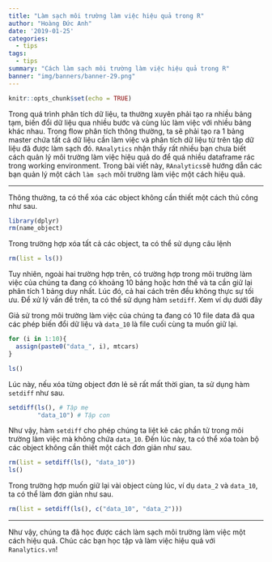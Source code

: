 ```yaml
---
title: "Làm sạch môi trường làm việc hiệu quả trong R"
author: "Hoàng Đức Anh"
date: '2019-01-25'
categories:
  - tips
tags:
  - tips
summary: "Cách làm sạch môi trường làm việc hiệu quả trong R"
banner: "img/banners/banner-29.png"
---
```


```r
knitr::opts_chunk$set(echo = TRUE)
```


Trong quá trình phân tích dữ liệu, ta thường xuyên phải tạo ra nhiều bảng tạm, biến đổi dữ liệu qua nhiều bước và cùng lúc làm việc với nhiều bảng khác nhau. Trong flow phân tích thông thường, ta sẽ phải tạo ra 1 bảng master chứa tất cả dữ liệu cần làm việc và phân tích dữ liệu từ trên tập dữ liệu đã được làm sạch đó. `RAnalytics` nhận thấy rất nhiều bạn chưa biết cách quản lý môi trường làm việc hiệu quả do để quá nhiều dataframe rác trong working environment. Trong bài viết này, `RAnalytics`sẽ hướng dẫn các bạn quản lý một cách `làm sạch` môi trường làm việc một cách hiệu quả.

---

Thông thường, ta có thể xóa các object không cần thiết một cách thủ công như sau.

```r
library(dplyr)
rm(name_object)
```

Trong trường hợp xóa tất cả các object, ta có thể sử dụng câu lệnh

```r
rm(list = ls())
```

Tuy nhiên, ngoài hai trường hợp trên, có trường hợp trong môi trường làm việc của chúng ta đang có khoảng 10 bảng hoặc hơn thế và ta cần giữ lại phân tích 1 bảng duy nhất. Lúc đó, cả hai cách trên đều không thực sự tối ưu. Để xử lý vấn đề trên, ta có thể sử dụng hàm `setdiff`. Xem ví dụ dưới đây

Giả sử trong môi trường làm việc của chúng ta đang có 10 file data đã qua các phép biến đổi dữ liệu và `data_10` là file cuối cùng ta muốn giữ lại.

```r
for (i in 1:10){
  assign(paste0("data_", i), mtcars)
}

ls()
```

Lúc này, nếu xóa từng object đơn lẻ sẽ rất mất thời gian, ta sử dụng hàm `setdiff` như sau.

```r
setdiff(ls(), # Tập mẹ
        "data_10") # Tập con 
```

Như vậy, hàm `setdiff` cho phép chúng ta liệt kê các phần tử trong môi trường làm việc mà không chứa `data_10`. Đến lúc này, ta có thể xóa toàn bộ các object không cần thiết một cách đơn giản như sau.

```r
rm(list = setdiff(ls(), "data_10"))
ls()
```

Trong trường hợp muốn giữ lại vài object cùng lúc, ví dụ `data_2` và `data_10`, ta có thể làm đơn giản như sau.

```r
rm(list = setdiff(ls(), c("data_10", "data_2")))
```

---

Như vậy, chúng ta đã học được cách làm sạch môi trường làm việc một cách hiệu quả. Chúc các bạn học tập và làm việc hiệu quả với ``Ranalytics.vn``!